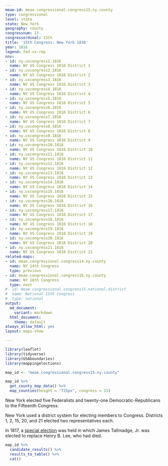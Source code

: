 ```yaml
---
meae-id: meae.congressional.congress15.ny.county
type: congressional
level: state
state: New York
geography: county
congressnum: 15
congressordinal: 15th
title: '15th Congress: New York 1816'
year: 1816
legend: fed-vs-rep
nnv:
- id: ny.uscongress1.1816
  name: NY US Congress 1816 District 1
- id: ny.uscongress2.1816
  name: NY US Congress 1816 District 2
- id: ny.uscongress3.1816
  name: NY US Congress 1816 District 3
- id: ny.uscongress4.1816
  name: NY US Congress 1816 District 4
- id: ny.uscongress5.1816
  name: NY US Congress 1816 District 5
- id: ny.uscongress6.1816
  name: NY US Congress 1816 District 6
- id: ny.uscongress7.1816
  name: NY US Congress 1816 District 7
- id: ny.uscongress8.1816
  name: NY US Congress 1816 District 8
- id: ny.uscongress9.1816
  name: NY US Congress 1816 District 9
- id: ny.uscongress10.1816
  name: NY US Congress 1816 District 10
- id: ny.uscongress11.1816
  name: NY US Congress 1816 District 11
- id: ny.uscongress12.1816
  name: NY US Congress 1816 District 12
- id: ny.uscongress13.1816
  name: NY US Congress 1816 District 13
- id: ny.uscongress14.1816
  name: NY US Congress 1816 District 14
- id: ny.uscongress15.1816
  name: NY US Congress 1816 District 15
- id: ny.uscongress16.1816
  name: NY US Congress 1816 District 16
- id: ny.uscongress17.1816
  name: NY US Congress 1816 District 17
- id: ny.uscongress18.1816
  name: NY US Congress 1816 District 18
- id: ny.uscongress19.1816
  name: NY US Congress 1816 District 19
- id: ny.uscongress20.1816
  name: NY US Congress 1816 District 20
- id: ny.uscongress21.1816
  name: NY US Congress 1816 District 21
related-maps:
- id: meae.congressional.congress14.ny.county
  name: NY 14th Congress
  type: previous
- id: meae.congressional.congress16.ny.county
  name: NY 16th Congress
  type: next
#- id: meae.congressional.congress15.national.district
#  name: National 15th Congress
#  type: national
output:
  md_document:
    variant: markdown
  html_document:
    theme: default
always_allow_html: yes
layout: maps-show

---
```


```r
library(leaflet)
library(tidyverse)
library(USAboundaries)
library(mappingelections)

map_id <- "meae.congressional.congress15.ny.county"
```

<div class="map">

```r
map_id %>%
  get_county_map_data() %>%
  map_counties(height = "725px", congress = 15)
```

</div>

New York elected five Federalists and twenty-one Democratic-Republicans to the Fifteenth Congress. 

New York used a district system for electing members to Congress. Districts 1, 2, 15, 20, and 21 elected two representatives each. 

In 1817, a [special election](https://elections.lib.tufts.edu/catalog/tufts:ny.uscongress4.special.1817) was held in which James Tallmadge, Jr. was elected to replace Henry B. Lee, who had died. 

<div class="results-table">

```r
map_id %>%
  candidate_results() %>%
  results_to_table() %>%
  cat()
```

</div>
